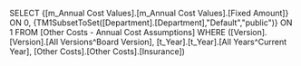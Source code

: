 SELECT {[m_Annual Cost Values].[m_Annual Cost Values].[Fixed Amount]} ON 0, {TM1SubsetToSet([Department].[Department],"Default","public")} ON 1 FROM [Other Costs - Annual Cost Assumptions] WHERE ([Version].[Version].[All Versions^Board Version], [t_Year].[t_Year].[All Years^Current Year], [Other Costs].[Other Costs].[Insurance])